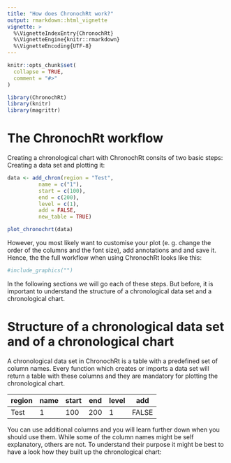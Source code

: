 ```yaml
---
title: "How does ChronochRt work?"
output: rmarkdown::html_vignette
vignette: >
  %\VignetteIndexEntry{ChronochRt}
  %\VignetteEngine{knitr::rmarkdown}
  %\VignetteEncoding{UTF-8}
---
```


```r
knitr::opts_chunk$set(
  collapse = TRUE,
  comment = "#>"
)

library(ChronochRt)
library(knitr)
library(magrittr)

```

# The ChronochRt workflow

Creating a chronological chart with ChronochRt consits of two basic steps: Creating a data set and plotting it: 

```r
data <- add_chron(region = "Test", 
          name = c("1"), 
          start = c(100), 
          end = c(200), 
          level = c(1), 
          add = FALSE, 
          new_table = TRUE)

plot_chronochrt(data)

```

However, you most likely want to customise your plot (e. g. change the order of the columns and the font size), add annotations and and save it. Hence, the the full workflow when using ChronochRt looks like this: 

```r

#include_graphics("")
```

In the following sections we will go each of these steps. But before, it is important to understand the structure of a chronological data set and a chronological chart. 

# Structure of a chronological data set and of a chronological chart

A chronological data set in ChronochRt is a table with a predefined set of column names. Every function which creates or imports a data set will return a table with these columns and they are mandatory for plotting the chronological chart. 

region | name | start | end | level | add 
------ | ---- | ----- | --- | ----- | ---
Test   | 1    | 100   | 200 | 1     | FALSE

You can use additional columns and you will learn further down when you should use them. While some of the column names might be self explanatory, others are not. To understand their purpose it might be best to have a look how they built up the chronological chart: 

```r

```

